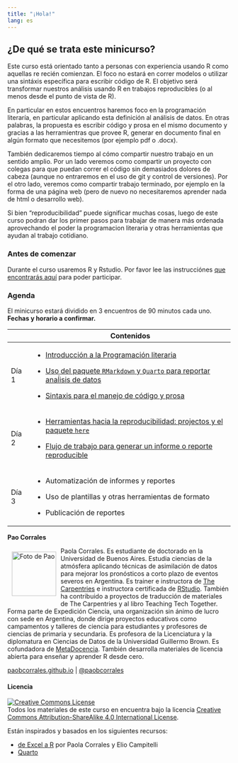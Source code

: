 ```yaml
---
title: "¡Hola!"
lang: es
---
```


## ¿De qué se trata este minicurso?

Este curso está orientado tanto a personas con experiencia usando R como aquellas re recién comienzan. El foco no estará en correr modelos o utilizar una sintáxis específica para escribir código de R. El objetivo será transformar nuestros análisis usando R en trabajos reproducibles (o al menos desde el punto de vista de R).

En particular en estos encuentros haremos foco en la programación literaría, en particular aplicando esta definición al análisis de datos. En otras palabras, la propuesta es escribir código y prosa en el mismo documento y gracias a las herramientras que provee R, generar en documento final en algún formato que necesitemos (por ejemplo pdf o .docx).

También dedicaremos tiempo al cómo compartir nuestro trabajo en un sentido amplio. Por un lado veremos como compartir un proyecto con colegas para que puedan correr el código sin demasiados dolores de cabeza (aunque no entraremos en el uso de git y control de versiones). Por el otro lado, veremos como compartir trabajo terminado, por ejemplo en la forma de una página web (pero de nuevo no necesitaremos aprender nada de html o desarrollo web).

Si bien "reproducibilidad" puede significar muchas cosas, luego de este curso podran dar los primer pasos para trabajar de manera más ordenada aprovechando el poder la programacion literaria y otras herramientas que ayudan al trabajo cotidiano.

### Antes de comenzar

Durante el curso usaremos R y Rstudio. Por favor lee las instrucciónes [que encontrarás aquí](preparacion.html) para poder participar.

### Agenda

El minicurso estará dividido en 3 encuentros de 90 minutos cada uno. **Fechas y horario a confirmar.**

+----------+-----------------------------------------------------------------------------------------------+
|          | Contenidos                                                                                    |
+==========+===============================================================================================+
| Día 1    | -   [Introducción a la Programación literaria](01_presentacion.html)                          |
|          |                                                                                               |
|          | -   [Uso del paquete `RMarkdown` y `Quarto` para reportar anaĺisis de datos](02_reportes.qmd) |
|          |                                                                                               |
|          | -   [Sintaxis para el manejo de código y prosa](03_sintaxis.qmd)                              |
+----------+-----------------------------------------------------------------------------------------------+
| Día 2    | -   [Herramientas hacia la reproducibilidad: projectos y el paquete `here`](04_proyectos.qmd) |
|          |                                                                                               |
|          | -   [Flujo de trabajo para generar un informe o reporte reproducible](05_trabajo.qmd)         |
+----------+-----------------------------------------------------------------------------------------------+
| Día 3    | -   Automatización de informes y reportes                                                     |
|          |                                                                                               |
|          | -   Uso de plantillas y otras herramientas de formato                                         |
|          |                                                                                               |
|          | -   Publicación de reportes                                                                   |
+----------+-----------------------------------------------------------------------------------------------+

**Pao Corrales**

<img src="img/pao_circle.png" alt="Foto de Pao" width="100" height="100" align="left" style="margin:10px"/> Paola Corrales. Es estudiante de doctorado en la Universidad de Buenos Aires. Estudia ciencias de la atmósfera aplicando técnicas de asimilación de datos para mejorar los pronósticos a corto plazo de eventos severos en Argentina. Es trainer e instructora de [The Carpentries](https://carpentries.org/) e instructora certificada de [RStudio](https://education.rstudio.com/trainers/people/corrales+paola/). También ha contribuido a proyectos de traducción de materiales de The Carpentries y al libro Teaching Tech Together. Forma parte de Expedición Ciencia, una organización sin ánimo de lucro con sede en Argentina, donde dirige proyectos educativos como campamentos y talleres de ciencia para estudiantes y profesores de ciencias de primaria y secundaria. Es profesora de la Licenciatura y la diplomatura en Ciencias de Datos de la Universidad Guillermo Brown. Es cofundadora de [MetaDocencia](http://metadocencia.org/). También desarrolla materiales de licencia abierta para enseñar y aprender R desde cero.

[paobcorrales.github.io](https://github.com/paocorrales) \| [\@paobcorrales](https://twitter.com/PaobCorrales)

#### Licencia

<a rel="license" href="https://creativecommons.org/licenses/by-sa/4.0/deed.es_ES"><img src="https://i.creativecommons.org/l/by-sa/4.0/88x31.png" alt="Creative Commons License" style="border-width:0"/></a><br /> Todos los materiales de este curso en encuentra bajo la licencia <a rel="license" href="https://creativecommons.org/licenses/by-sa/4.0/deed.es_ES">Creative Commons Attribution-ShareAlike 4.0 International License</a>.

Están inspirados y basados en los siguientes recursos:

-   [de Excel a R](https://paocorrales.github.io/deExcelaR/) por Paola Corrales y Elio Campitelli
-   [Quarto](https://quarto.org/)
